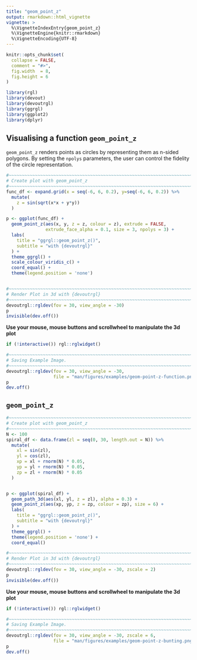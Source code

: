 ```yaml
---
title: "geom_point_z"
output: rmarkdown::html_vignette
vignette: >
  %\VignetteIndexEntry{geom_point_z}
  %\VignetteEngine{knitr::rmarkdown}
  %\VignetteEncoding{UTF-8}
---
```


```r
knitr::opts_chunk$set(
  collapse = FALSE,
  comment = "#>",
  fig.width  = 8,
  fig.height = 6
)
```


```r
library(rgl)
library(devout)
library(devoutrgl)
library(ggrgl)
library(ggplot2)
library(dplyr)
```





Visualising a function `geom_point_z`
-----------------------------------------------------------------------------

`geom_point_z` renders points as circles by representing them as n-sided 
polygons.  By setting the `npolys` parameters, the user can control the
fidelity of the circle representation.


```r
#~~~~~~~~~~~~~~~~~~~~~~~~~~~~~~~~~~~~~~~~~~~~~~~~~~~~~~~~~~~~~~~~~~~~~~~~~~~~
# Create plot with geom_point_z
#~~~~~~~~~~~~~~~~~~~~~~~~~~~~~~~~~~~~~~~~~~~~~~~~~~~~~~~~~~~~~~~~~~~~~~~~~~~~
func_df <- expand.grid(x = seq(-6, 6, 0.2), y=seq(-6, 6, 0.2)) %>%
  mutate(
    z = sin(sqrt(x*x + y*y))
  )

p <- ggplot(func_df) +
  geom_point_z(aes(x, y, z = z, colour = z), extrude = FALSE, 
               extrude_face_alpha = 0.1, size = 3, npolys = 3) +
  labs(
    title = "ggrgl::geom_point_z()",
    subtitle = "with {devoutrgl}"
  ) + 
  theme_ggrgl() +
  scale_colour_viridis_c() + 
  coord_equal() + 
  theme(legend.position = 'none')


#~~~~~~~~~~~~~~~~~~~~~~~~~~~~~~~~~~~~~~~~~~~~~~~~~~~~~~~~~~~~~~~~~~~~~~~~~~~~
# Render Plot in 3d with {devoutrgl}
#~~~~~~~~~~~~~~~~~~~~~~~~~~~~~~~~~~~~~~~~~~~~~~~~~~~~~~~~~~~~~~~~~~~~~~~~~~~~
devoutrgl::rgldev(fov = 30, view_angle = -30)
p
invisible(dev.off())
```



**Use your mouse, mouse buttons and scrollwheel to manipulate the 3d plot**

```r
if (!interactive()) rgl::rglwidget()
```



```r
#~~~~~~~~~~~~~~~~~~~~~~~~~~~~~~~~~~~~~~~~~~~~~~~~~~~~~~~~~~~~~~~~~~~~~~~~~~~~~
# Saving Example Image.
#~~~~~~~~~~~~~~~~~~~~~~~~~~~~~~~~~~~~~~~~~~~~~~~~~~~~~~~~~~~~~~~~~~~~~~~~~~~~~
devoutrgl::rgldev(fov = 30, view_angle = -30, 
                  file = "man/figures/examples/geom-point-z-function.png",  close_window = TRUE, dpi = 200)
p
dev.off()
```




`geom_point_z`
-----------------------------------------------------------------------------

```r
#~~~~~~~~~~~~~~~~~~~~~~~~~~~~~~~~~~~~~~~~~~~~~~~~~~~~~~~~~~~~~~~~~~~~~~~~~~~~
# Create plot with geom_point_z
#~~~~~~~~~~~~~~~~~~~~~~~~~~~~~~~~~~~~~~~~~~~~~~~~~~~~~~~~~~~~~~~~~~~~~~~~~~~~
N <- 100
spiral_df <- data.frame(zl = seq(0, 30, length.out = N)) %>%
  mutate(
    xl = sin(zl),
    yl = cos(zl),
    xp = xl + rnorm(N) * 0.05,
    yp = yl + rnorm(N) * 0.05,
    zp = zl + rnorm(N) * 0.05
  )


p <- ggplot(spiral_df) +
  geom_path_3d(aes(xl, yl, z = zl), alpha = 0.3) + 
  geom_point_z(aes(xp, yp, z = zp, colour = zp), size = 6) +
  labs(
    title = "ggrgl::geom_point_z()",
    subtitle = "with {devoutrgl}"
  ) + 
  theme_ggrgl() +
  theme(legend.position = 'none') + 
  coord_equal()

#~~~~~~~~~~~~~~~~~~~~~~~~~~~~~~~~~~~~~~~~~~~~~~~~~~~~~~~~~~~~~~~~~~~~~~~~~~~~
# Render Plot in 3d with {devoutrgl}
#~~~~~~~~~~~~~~~~~~~~~~~~~~~~~~~~~~~~~~~~~~~~~~~~~~~~~~~~~~~~~~~~~~~~~~~~~~~~
devoutrgl::rgldev(fov = 30, view_angle = -30, zscale = 2)
p
invisible(dev.off())
```



**Use your mouse, mouse buttons and scrollwheel to manipulate the 3d plot**

```r
if (!interactive()) rgl::rglwidget()
```



```r
#~~~~~~~~~~~~~~~~~~~~~~~~~~~~~~~~~~~~~~~~~~~~~~~~~~~~~~~~~~~~~~~~~~~~~~~~~~~~~
# Saving Example Image.
#~~~~~~~~~~~~~~~~~~~~~~~~~~~~~~~~~~~~~~~~~~~~~~~~~~~~~~~~~~~~~~~~~~~~~~~~~~~~~
devoutrgl::rgldev(fov = 30, view_angle = -30, zscale = 6,
                  file = "man/figures/examples/geom-point-z-bunting.png",  close_window = TRUE, dpi = 200)
p
dev.off()
```





